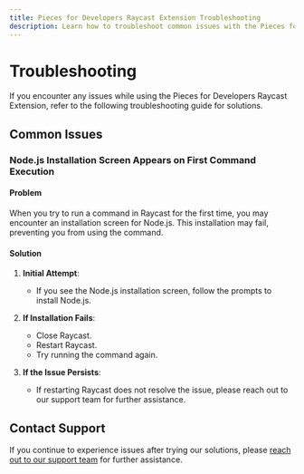 ```yaml
---
title: Pieces for Developers Raycast Extension Troubleshooting
description: Learn how to troubleshoot common issues with the Pieces for Developers Raycast Extension.
---
```


# Troubleshooting

If you encounter any issues while using the Pieces for Developers Raycast Extension, refer to the following troubleshooting guide for solutions.

## Common Issues

### Node.js Installation Screen Appears on First Command Execution

#### Problem

When you try to run a command in Raycast for the first time, you may encounter an installation screen for Node.js. This installation may fail, preventing you from using the command.

#### Solution

1. **Initial Attempt**:
    - If you see the Node.js installation screen, follow the prompts to install Node.js.

2. **If Installation Fails**:
    - Close Raycast.
    - Restart Raycast.
    - Try running the command again.

3. **If the Issue Persists**:
    - If restarting Raycast does not resolve the issue, please reach out to our support team for further assistance.

## Contact Support

If you continue to experience issues after trying our solutions, please [reach out to our support team](/support) for further assistance. 

